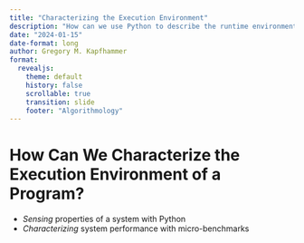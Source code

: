 ```yaml
---
title: "Characterizing the Execution Environment"
description: "How can we use Python to describe the runtime environment?"
date: "2024-01-15"
date-format: long
author: Gregory M. Kapfhammer
format:
  revealjs:
    theme: default
    history: false
    scrollable: true
    transition: slide
    footer: "Algorithmology"
---
```


# How Can We Characterize the Execution Environment of a Program?

- *Sensing* properties of a system with Python
- *Characterizing* system performance with micro-benchmarks
